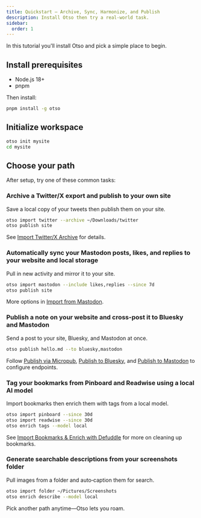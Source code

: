 ```yaml
---
title: Quickstart — Archive, Sync, Harmonize, and Publish
description: Install Otso then try a real‑world task.
sidebar:
  order: 1
---
```


In this tutorial you'll install Otso and pick a simple place to begin.

## Install prerequisites

- Node.js 18+
- pnpm

Then install:

```bash
pnpm install -g otso
```

## Initialize workspace

```bash
otso init mysite
cd mysite
```

## Choose your path

After setup, try one of these common tasks:

### Archive a Twitter/X export and publish to your own site

Save a local copy of your tweets then publish them on your site.

```bash
otso import twitter --archive ~/Downloads/twitter
otso publish site
```

See [Import Twitter/X Archive](/guides/import-twitter-archives/) for details.

### Automatically sync your Mastodon posts, likes, and replies to your website and local storage

Pull in new activity and mirror it to your site.

```bash
otso import mastodon --include likes,replies --since 7d
otso publish site
```

More options in [Import from Mastodon](/guides/import-mastodon/).

### Publish a note on your website and cross-post it to Bluesky and Mastodon

Send a post to your site, Bluesky, and Mastodon at once.

```bash
otso publish hello.md --to bluesky,mastodon
```

Follow [Publish via Micropub](/guides/publish-micropub/), [Publish to Bluesky](/guides/publish-bluesky/), and [Publish to Mastodon](/guides/publish-mastodon/) to configure endpoints.

### Tag your bookmarks from Pinboard and Readwise using a local AI model

Import bookmarks then enrich them with tags from a local model.

```bash
otso import pinboard --since 30d
otso import readwise --since 30d
otso enrich tags --model local
```

See [Import Bookmarks & Enrich with Defuddle](/tutorials/import-bookmarks-defuddle/) for more on cleaning up bookmarks.

### Generate searchable descriptions from your screenshots folder

Pull images from a folder and auto‑caption them for search.

```bash
otso import folder ~/Pictures/Screenshots
otso enrich describe --model local
```

Pick another path anytime—Otso lets you roam.
